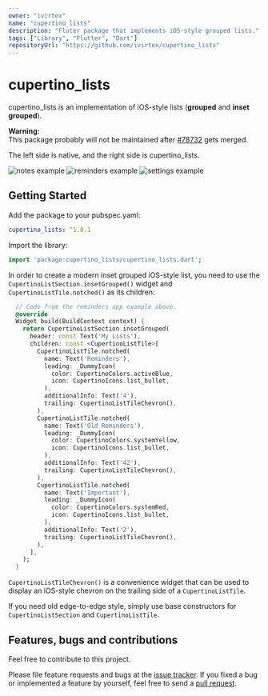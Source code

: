 ```yaml
---
owner: "ivirtex"
name: "cupertino_lists"
description: "Fluter package that implements iOS-style grouped lists."
tags: ["Library", "Flutter", "Dart"]
repositoryUrl: "https://github.com/ivirtex/cupertino_lists"
---
```


# cupertino_lists

cupertino_lists is an implementation of iOS-style lists (**grouped** and **inset grouped**).

**Warning:**  
This package probably will not be maintained after [#78732](https://github.com/flutter/flutter/pull/78732) gets merged.

The left side is native, and the right side is cupertino_lists.

![notes example](https://github.com/ivirtex/cupertino_lists/raw/master/readme_images/notes.png)
![reminders example](https://github.com/ivirtex/cupertino_lists/raw/master/readme_images/reminders.png)
![settings example](https://github.com/ivirtex/cupertino_lists/raw/master/readme_images/settings.png)

## Getting Started

Add the package to your pubspec.yaml:

```yaml
cupertino_lists: ^1.0.1
```

Import the library:

```dart
import 'package:cupertino_lists/cupertino_lists.dart';
```

In order to create a modern inset grouped iOS-style list, you need to use the `CupertinoListSection.insetGrouped()` widget and `CupertinoListTile.notched()` as its children:

```dart
  // Code from the reminders app example above.
  @override
  Widget build(BuildContext context) {
    return CupertinoListSection.insetGrouped(
      header: const Text('My Lists'),
      children: const <CupertinoListTile>[
        CupertinoListTile.notched(
          name: Text('Reminders'),
          leading: _DummyIcon(
            color: CupertinoColors.activeBlue,
            icon: CupertinoIcons.list_bullet,
          ),
          additionalInfo: Text('4'),
          trailing: CupertinoListTileChevron(),
        ),
        CupertinoListTile.notched(
          name: Text('Old Reminders'),
          leading: _DummyIcon(
            color: CupertinoColors.systemYellow,
            icon: CupertinoIcons.list_bullet,
          ),
          additionalInfo: Text('42'),
          trailing: CupertinoListTileChevron(),
        ),
        CupertinoListTile.notched(
          name: Text('Important'),
          leading: _DummyIcon(
            color: CupertinoColors.systemRed,
            icon: CupertinoIcons.list_bullet,
          ),
          additionalInfo: Text('2'),
          trailing: CupertinoListTileChevron(),
        ),
      ],
    );
  }
```

`CupertinoListTileChevron()` is a convenience widget that can be used to display an iOS-style chevron on the trailing side of a `CupertinoListTile`.

If you need old edge-to-edge style, simply use base constructors for `CupertinoListSection` and `CupertinoListTile`.

## Features, bugs and contributions

Feel free to contribute to this project.

Please file feature requests and bugs at the [issue tracker](https://github.com/ivirtex/cupertino_lists).
If you fixed a bug or implemented a feature by yourself, feel free to send a [pull request](https://github.com/ivirtex/cupertino_lists/pulls).

